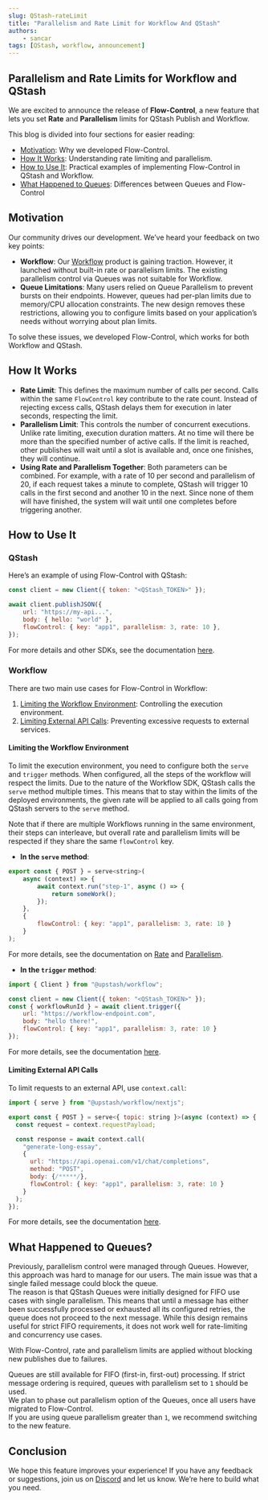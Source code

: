 ```yaml
---
slug: QStash-rateLimit
title: "Parallelism and Rate Limit for Workflow And QStash"
authors:
    - sancar
tags: [QStash, workflow, announcement]
---
```

## Parallelism and Rate Limits for Workflow and QStash  

We are excited to announce the release of **Flow-Control**, a new feature that lets you set **Rate** and **Parallelism** limits for QStash Publish and Workflow.  

This blog is divided into four sections for easier reading:  
- [Motivation](#motivation): Why we developed Flow-Control.  
- [How It Works](#how-it-works): Understanding rate limiting and parallelism.  
- [How to Use It](#how-to-use-it): Practical examples of implementing Flow-Control in QStash and Workflow.  
- [What Happened to Queues](#what-happened-to-queues): Differences between Queues and Flow-Control  

## Motivation  

Our community drives our development. We’ve heard your feedback on two key points:  

- **Workflow**: Our [Workflow](https://upstash.com/docs/workflow/agents/overview) product is gaining traction. However, it launched without built-in rate or parallelism limits. The existing parallelism control via Queues was not suitable for Workflow.  
- **Queue Limitations**: Many users relied on Queue Parallelism to prevent bursts on their endpoints. However, queues had per-plan limits due to memory/CPU allocation constraints. The new design removes these restrictions, allowing you to configure limits based on your application’s needs without worrying about plan limits.  

To solve these issues, we developed Flow-Control, which works for both Workflow and QStash.  

## How It Works  

- **Rate Limit**: This defines the maximum number of calls per second. Calls within the same `FlowControl` key contribute to the rate count. Instead of rejecting excess calls, QStash delays them for execution in later seconds, respecting the limit.  
- **Parallelism Limit**: This controls the number of concurrent executions. Unlike rate limiting, execution duration matters. At no time will there be more than the specified number of active calls. If the limit is reached, other publishes will wait until a slot is available and, once one finishes, they will continue.
- **Using Rate and Parallelism Together**: Both parameters can be combined. For example, with a rate of 10 per second and parallelism of 20, if each request takes a minute to complete, QStash will trigger 10 calls in the first second and another 10 in the next. Since none of them will have finished, the system will wait until one completes before triggering another.  

## How to Use It  

### QStash  

Here’s an example of using Flow-Control with QStash:  

```js
const client = new Client({ token: "<QStash_TOKEN>" });

await client.publishJSON({
    url: "https://my-api...",
    body: { hello: "world" },
    flowControl: { key: "app1", parallelism: 3, rate: 10 },
});
```

For more details and other SDKs, see the documentation [here](https://upstash.com/docs/QStash/features/rate).  

### Workflow  

There are two main use cases for Flow-Control in Workflow:  
1. [Limiting the Workflow Environment](#limiting-the-workflow-environment): Controlling the execution environment.  
2. [Limiting External API Calls](#limiting-external-api-calls): Preventing excessive requests to external services.  

#### Limiting the Workflow Environment  

To limit the execution environment, you need to configure both the `serve` and `trigger` methods. 
When configured, all the steps of the workflow will respect the limits.
Due to the nature of the Workflow SDK, QStash calls the `serve` method multiple times. This means that to stay within the limits 
of the deployed environments, the given rate will be applied to all calls going from QStash servers to the `serve` method.

Note that if there are multiple Workflows running in the same environment, their steps can interleave, but overall rate and parallelism limits will be respected 
if they share the same `flowControl` key.

- **In the `serve` method**:  

```js
export const { POST } = serve<string>(
    async (context) => {
        await context.run("step-1", async () => {
            return someWork();
        });
    },
    {
        flowControl: { key: "app1", parallelism: 3, rate: 10 }
    }
);
```

For more details, see the documentation on [Rate](https://upstash.com/docs/workflow/basics/serve#rate) and [Parallelism](https://upstash.com/docs/workflow/basics/serve#parallelism).  

- **In the `trigger` method**:  

```js
import { Client } from "@upstash/workflow";

const client = new Client({ token: "<QStash_TOKEN>" });
const { workflowRunId } = await client.trigger({
    url: "https://workflow-endpoint.com",
    body: "hello there!",
    flowControl: { key: "app1", parallelism: 3, rate: 10 }
});
```

For more details, see the documentation [here](https://upstash.com/docs/workflow/basics/client#trigger-workflow).  

#### Limiting External API Calls  

To limit requests to an external API, use `context.call`:  

```js 
import { serve } from "@upstash/workflow/nextjs";

export const { POST } = serve<{ topic: string }>(async (context) => {
  const request = context.requestPayload;

  const response = await context.call(
    "generate-long-essay", 
    {
      url: "https://api.openai.com/v1/chat/completions",
      method: "POST",
      body: {/*****/},
      flowControl: { key: "app1", parallelism: 3, rate: 10 }
    }
  );
});
```

For more details, see the documentation [here](https://upstash.com/docs/workflow/basics/context#context-call).  

## What Happened to Queues?  

Previously, parallelism control were managed through Queues. However, this approach was hard to manage for our users. The main issue was that a single failed message could block the queue.  
The reason is that QStash Queues were initially designed for FIFO use cases with single parallelism.
This means that until a message has either been successfully processed or exhausted all its configured retries, the queue does not proceed to the next message.
While this design remains useful for strict FIFO requirements, it does not work well for rate-limiting and concurrency use cases.

With Flow-Control, rate and parallelism limits are applied without blocking new publishes due to failures.  

Queues are still available for FIFO (first-in, first-out) processing. If strict message ordering is required, queues with parallelism set to `1` should be used.  
We plan to phase out parallelism option of the Queues, once all users have migrated to Flow-Control.  
If you are using queue parallelism greater than `1`, we recommend switching to the new feature.  

## Conclusion  

We hope this feature improves your experience! If you have any feedback or suggestions, join us on [Discord](https://upstash.com/discord) and let us know. We’re here to build what you need.  
